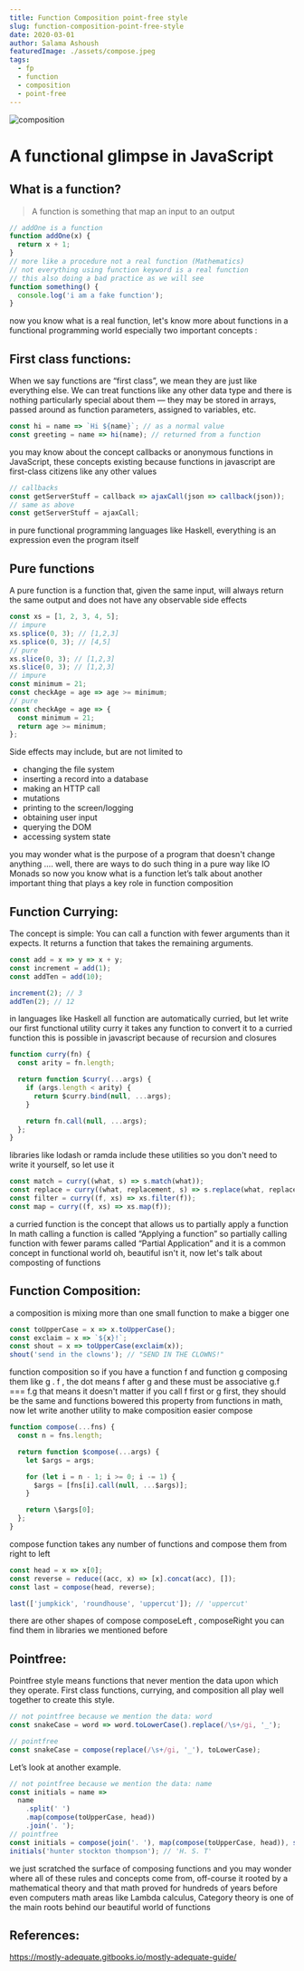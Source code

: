 ```yaml
---
title: Function Composition point-free style
slug: function-composition-point-free-style
date: 2020-03-01
author: Salama Ashoush
featuredImage: ./assets/compose.jpeg
tags:
  - fp
  - function
  - composition
  - point-free
---
```


![composition](./assets/compose.jpeg)

# A functional glimpse in JavaScript

## What is a function?

> A function is something that map an input to an output

```javascript
// addOne is a function
function addOne(x) {
  return x + 1;
}
// more like a procedure not a real function (Mathematics)
// not everything using function keyword is a real function
// this also doing a bad practice as we will see
function something() {
  console.log('i am a fake function');
}
```

now you know what is a real function, let's know more about functions in a functional programming world especially two important concepts :

## First class functions:

When we say functions are “first class”, we mean they are just like everything else.
We can treat functions like any other data type and there is nothing particularly special about them — they may be stored in arrays, passed around as function parameters, assigned to variables, etc.

```javascript
const hi = name => `Hi ${name}`; // as a normal value
const greeting = name => hi(name); // returned from a function
```

you may know about the concept callbacks or anonymous functions in JavaScript, these concepts existing because functions in javascript are first-class citizens like any other values

```javascript
// callbacks
const getServerStuff = callback => ajaxCall(json => callback(json));
// same as above
const getServerStuff = ajaxCall;
```

in pure functional programming languages like Haskell, everything is an expression even the program itself

## Pure functions

A pure function is a function that, given the same input, will always return the same output and does not have any observable side effects

```javascript
const xs = [1, 2, 3, 4, 5];
// impure
xs.splice(0, 3); // [1,2,3]
xs.splice(0, 3); // [4,5]
// pure
xs.slice(0, 3); // [1,2,3]
xs.slice(0, 3); // [1,2,3]
// impure
const minimum = 21;
const checkAge = age => age >= minimum;
// pure
const checkAge = age => {
  const minimum = 21;
  return age >= minimum;
};
```

Side effects may include, but are not limited to

- changing the file system
- inserting a record into a database
- making an HTTP call
- mutations
- printing to the screen/logging
- obtaining user input
- querying the DOM
- accessing system state

you may wonder what is the purpose of a program that doesn't change anything …. well, there are ways to do such thing in a pure way like IO Monads
so now you know what is a function let’s talk about another important thing that plays a key role in function composition

## Function Currying:

The concept is simple: You can call a function with fewer arguments than it expects. It returns a function that takes the remaining arguments.

```javascript
const add = x => y => x + y;
const increment = add(1);
const addTen = add(10);

increment(2); // 3
addTen(2); // 12
```

in languages like Haskell all function are automatically curried, but let write our first functional utility curry it takes any function to convert it to a curried function this is possible in javascript because of recursion and closures

```javascript
function curry(fn) {
  const arity = fn.length;

  return function $curry(...args) {
    if (args.length < arity) {
      return $curry.bind(null, ...args);
    }

    return fn.call(null, ...args);
  };
}
```

libraries like lodash or ramda include these utilities so you don't need to write it yourself, so let use it

```javascript
const match = curry((what, s) => s.match(what));
const replace = curry((what, replacement, s) => s.replace(what, replacement));
const filter = curry((f, xs) => xs.filter(f));
const map = curry((f, xs) => xs.map(f));
```

a curried function is the concept that allows us to partially apply a function
In math calling a function is called “Applying a function” so partially calling function with fewer params called “Partial Application” and it is a common concept in functional world
oh, beautiful isn't it, now let's talk about composting of functions

## Function Composition:

a composition is mixing more than one small function to make a bigger one

```javascript
const toUpperCase = x => x.toUpperCase();
const exclaim = x => `${x}!`;
const shout = x => toUpperCase(exclaim(x));
shout('send in the clowns'); // "SEND IN THE CLOWNS!"
```

function composition
so if you have a function f and function g composing them like g . f , the dot means f after g and these must be associative g.f === f.g that means it doesn't matter if you call f first or g first, they should be the same and functions bowered this property from functions in math, now let write another utility to make composition easier compose

```javascript
function compose(...fns) {
  const n = fns.length;

  return function $compose(...args) {
    let $args = args;

    for (let i = n - 1; i >= 0; i -= 1) {
      $args = [fns[i].call(null, ...$args)];
    }

    return \$args[0];
  };
}
```

compose function takes any number of functions and compose them from right to left

```javascript
const head = x => x[0];
const reverse = reduce((acc, x) => [x].concat(acc), []);
const last = compose(head, reverse);

last(['jumpkick', 'roundhouse', 'uppercut']); // 'uppercut'
```

there are other shapes of compose composeLeft , composeRight you can find them in libraries we mentioned before

## Pointfree:

Pointfree style means functions that never mention the data upon which they operate. First class functions, currying, and composition all play well together to create this style.

```javascript
// not pointfree because we mention the data: word
const snakeCase = word => word.toLowerCase().replace(/\s+/gi, '_');

// pointfree
const snakeCase = compose(replace(/\s+/gi, '_'), toLowerCase);
```

Let’s look at another example.

```javascript
// not pointfree because we mention the data: name
const initials = name =>
  name
    .split(' ')
    .map(compose(toUpperCase, head))
    .join('. ');
// pointfree
const initials = compose(join('. '), map(compose(toUpperCase, head)), split(' '));
initials('hunter stockton thompson'); // 'H. S. T'
```

we just scratched the surface of composing functions and you may wonder where all of these rules and concepts come from, off-course it rooted by a mathematical theory and that math proved for hundreds of years before even computers math areas like Lambda calculus, Category theory is one of the main roots behind our beautiful world of functions

## References:

https://mostly-adequate.gitbooks.io/mostly-adequate-guide/
